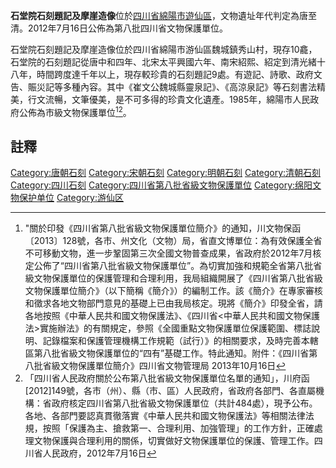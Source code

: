 {{msg:四川省文物保護單位
|名稱 = 石堂院石刻題記及摩崖造像
|編號 = 323
|圖片 = 
|級別 = S8
|分類 = 
|時代 = [[唐代|唐代]]至[[清代|清代]]
|地点 = [[四川省|四川省]][[綿陽市|綿陽市]][[遊仙區|遊仙區]]
|坐標 =
|登錄 = 2012年7月16日
}}
'''石堂院石刻題記及摩崖造像'''位於[[四川省|四川省]][[綿陽市|綿陽市]][[遊仙區|遊仙區]]，文物遺址年代判定為唐至清。2012年7月16日公佈為第八批四川省文物保護單位。

石堂院石刻題記及摩崖造像位於四川省綿陽市游仙區魏城鎮秀山村，現存10龕，石堂院的石刻題記從唐中和四年、北宋太平興國六年、南宋紹熙、紹定到清光緒十八年，時間跨度達千年以上，現存較珍貴的石刻題記9處。有遊記、詩歌、政府文告、賑災記等多種內容。其中《崔文公魏城縣靈泉記》、《高涼泉記》等石刻書法精美，行文流暢，文筆優美，是不可多得的珍貴文化遺產。1985年，綿陽市人民政府公佈為市級文物保護單位<ref>"關於印發《四川省第八批省級文物保護單位簡介》的通知，川文物保函〔2013〕128號，各市、州文化（文物）局，省直文博單位：為有效保護全省不可移動文物，進一步鞏固第三次全國文物普查成果，省政府於2012年7月核定公佈了“四川省第八批省級文物保護單位”。為切實加強和規範全省第八批省級文物保護單位的保護管理和合理利用，我局組織開展了《四川省第八批省級文物保護單位簡介》（以下簡稱《簡介》）的編制工作。該《簡介》在專家審核和徵求各地文物部門意見的基礎上已由我局核定。現將《簡介》印發全省，請各地按照《中華人民共和國文物保護法》、《四川省<中華人民共和國文物保護法>實施辦法》的有關規定，參照《全國重點文物保護單位保護範圍、標誌說明、記錄檔案和保護管理機構工作規範（試行）》的相關要求，及時完善本轄區第八批省級文物保護單位的“四有”基礎工作。特此通知。附件：《四川省第八批省級文物保護單位簡介》四川省文物管理局  2013年10月16日</ref><ref>「四川省人民政府關於公布第八批省級文物保護單位名單的通知」，川府函[2012]149號，各市（州）、縣（市、區）人民政府，省政府各部門、各直屬機構：省政府核定四川省第八批省級文物保護單位（共計484處），現予公布。各地、各部門要認真貫徹落實《中華人民共和國文物保護法》等相關法律法規，按照「保護為主、搶救第一、合理利用、加強管理」的工作方針，正確處理文物保護與合理利用的關係，切實做好文物保護單位的保護、管理工作。四川省人民政府，2012年7月16日</ref>。
==註釋==
{{reflist}}

{{绵阳市境内的四川省文物保护单位}}
[[Category:唐朝石刻|Category:唐朝石刻]]
[[Category:宋朝石刻|Category:宋朝石刻]]
[[Category:明朝石刻|Category:明朝石刻]]
[[Category:清朝石刻|Category:清朝石刻]]
[[Category:四川石刻|Category:四川石刻]]
[[Category:四川省第八批省級文物保護單位|Category:四川省第八批省級文物保護單位]]
[[Category:绵阳文物保护单位|Category:绵阳文物保护单位]]
[[Category:游仙区|Category:游仙区]]